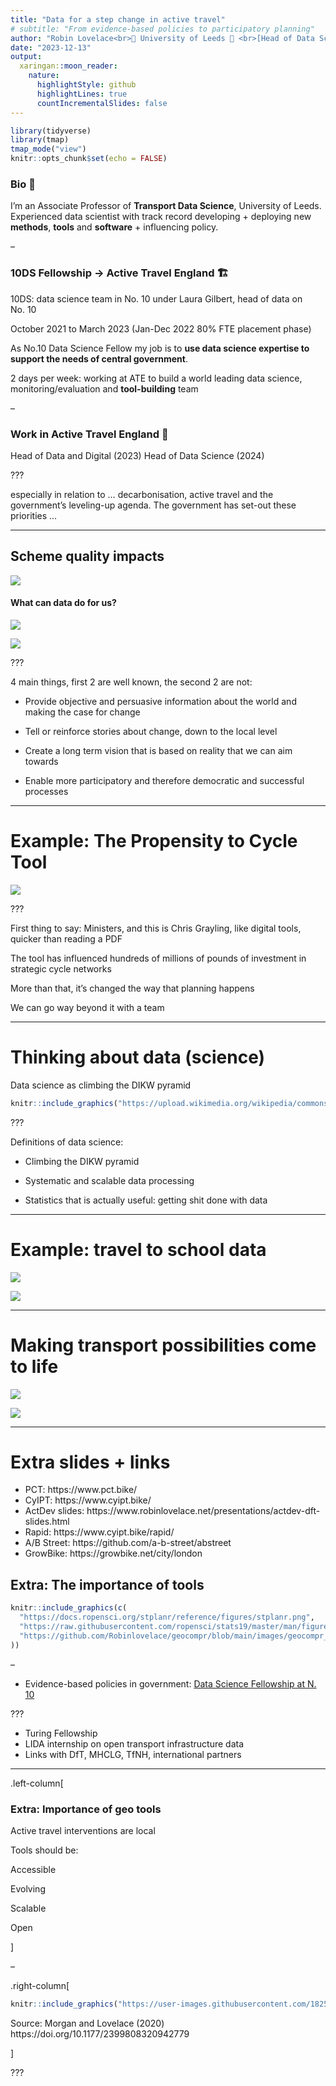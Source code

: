 ```yaml
---
title: "Data for a step change in active travel"
# subtitle: "From evidence-based policies to participatory planning"
author: "Robin Lovelace<br>🎩 University of Leeds 🎩 <br>[Head of Data Science at ATE](https://www.gov.uk/government/organisations/active-travel-england)"
date: "2023-12-13"
output:
  xaringan::moon_reader:
    nature:
      highlightStyle: github
      highlightLines: true
      countIncrementalSlides: false
---
```


```r
library(tidyverse)
library(tmap)
tmap_mode("view")
knitr::opts_chunk$set(echo = FALSE)
```

### Bio 🌱

I'm an Associate Professor of **Transport Data Science**, University of Leeds.
Experienced data scientist with track record developing + deploying new **methods**, **tools** and **software** + influencing policy.

--

### 10DS Fellowship -\> Active Travel England 🏗

10DS: data science team in No. 10 under Laura Gilbert, head of data on No. 10

October 2021 to March 2023 (Jan-Dec 2022 80% FTE placement phase)

As No.10 Data Science Fellow my job is to **use data science expertise to support the needs of central government**.

2 days per week: working at ATE to build a world leading data science, monitoring/evaluation and **tool-building** team

--

### Work in Active Travel England 🚀

Head of Data and Digital (2023) Head of Data Science (2024)

???

especially in relation to ...
decarbonisation, active travel and the government's leveling-up agenda.
The government has set-out these priorities ...
<!-- the *Decarbonising transport: setting the challenge* --> <!-- ^[https://www.gov.uk/government/publications/creating-the-transport-decarbonisation-plan] --> <!-- report (a precursor to the forthcoming Transport Decarbonisation Plan), the *Gear Change* vision for walking and cycling, --> <!-- ^[https://www.gov.uk/government/publications/cycling-and-walking-plan-for-england] --> <!-- and the *Levelling Up Fund* prospectus. --> <!-- ^[https://www.gov.uk/government/publications/levelling-up-fund-prospectus] -->

------------------------------------------------------------------------

## Scheme quality impacts

![](images/paste-16.png)

#### What can data do for us?

![](https://saferactive.github.io/trafficalmr/articles/covid.png)

![](https://a-b-street.github.io/docs/project/history/retrospective/edit_roads.gif)

???

4 main things, first 2 are well known, the second 2 are not:

-   Provide objective and persuasive information about the world and making the case for change

-   Tell or reinforce stories about change, down to the local level

-   Create a long term vision that is based on reality that we can aim towards

-   Enable more participatory and therefore democratic and successful processes

------------------------------------------------------------------------

# Example: The Propensity to Cycle Tool

![](https://github.com/npct/pct-team/blob/master/figures/front-page-leeds-pct-demo.png?raw=true)

???

First thing to say: Ministers, and this is Chris Grayling, like digital tools, quicker than reading a PDF

The tool has influenced hundreds of millions of pounds of investment in strategic cycle networks

More than that, it's changed the way that planning happens

We can go way beyond it with a team

------------------------------------------------------------------------

# Thinking about data (science)

Data science as climbing the DIKW pyramid

```r
knitr::include_graphics("https://upload.wikimedia.org/wikipedia/commons/thumb/0/06/DIKW_Pyramid.svg/220px-DIKW_Pyramid.svg.png")
```

???

Definitions of data science:

-   Climbing the DIKW pyramid

-   Systematic and scalable data processing

-   Statistics that is actually useful: getting shit done with data

------------------------------------------------------------------------

# Example: travel to school data

![](https://user-images.githubusercontent.com/1825120/181659133-ab095c6e-b52a-4bc4-85de-9c3a0096833e.png)

![](https://user-images.githubusercontent.com/1825120/181659374-bbd21050-0192-4548-8bab-1479c63fc444.png)

------------------------------------------------------------------------

# Making transport possibilities come to life

![](https://github.com/zonebuilders/zonebuilder/releases/download/v0.0.2.9000/cityscale.png)

![](https://user-images.githubusercontent.com/1825120/141021386-3ee6af6d-8ca8-4f4c-9856-c636f4a8fc0e.png)

------------------------------------------------------------------------

# Extra slides + links

-   PCT: https://www.pct.bike/
-   CyIPT: https://www.cyipt.bike/
-   ActDev slides: https://www.robinlovelace.net/presentations/actdev-dft-slides.html
-   Rapid: https://www.cyipt.bike/rapid/
-   A/B Street: https://github.com/a-b-street/abstreet
-   GrowBike: https://growbike.net/city/london

## Extra: The importance of tools

```r
knitr::include_graphics(c(
  "https://docs.ropensci.org/stplanr/reference/figures/stplanr.png",
  "https://raw.githubusercontent.com/ropensci/stats19/master/man/figures/logo.png",
  "https://github.com/Robinlovelace/geocompr/blob/main/images/geocompr_hex.png?raw=true"
))
```

--

-   Evidence-based policies in government: [Data Science Fellowship at N. 10](https://www.ukri.org/opportunity/esrc-adr-uk-no-10-data-science-fellowships-2021/)

???

-   Turing Fellowship
-   LIDA internship on open transport infrastructure data
-   Links with DfT, MHCLG, TfNH, international partners

------------------------------------------------------------------------

.left-column\[

### Extra: Importance of geo tools

Active travel interventions are local

Tools should be:

Accessible

Evolving

Scalable

Open

\]

--

.right-column\[

```r
knitr::include_graphics("https://user-images.githubusercontent.com/1825120/142071229-81358e26-5e8d-437e-9ef8-91704a4e690f.png")
```

Source: Morgan and Lovelace (2020) https://doi.org/10.1177/2399808320942779

\]

???